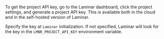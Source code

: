 To get the project API key, go to the Laminar dashboard, click the project settings,
and generate a project API key. This is available both in the cloud and in the self-hosted version of Laminar.

Specify the key at `Laminar` initialization. If not specified,
Laminar will look for the key in the `LMNR_PROJECT_API_KEY` environment variable.
